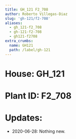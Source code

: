 ```yaml
---
title: GH_121 F2_708
author: Roberto Villegas-Diaz
slug: 'gh-121/f2-708'
aliases:
  - gh_121-f2_708
  - gh-121-f2-708
  - gh121-f2708
extra_crumbs:
  name: GH121
  path: /label/gh-121
---
```


# **House**: GH_121
# **Plant ID**: F2_708
# **Updates**: 
 - 2020-06-28: Nothing new.
